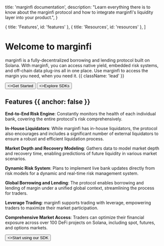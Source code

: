 
  title: 'marginfi documentation',
  description:
    "Learn everything there is to know about the marginfi protocol and how to integrate marginfi's liquidity layer into your product.",
}

  { title: 'Features', id: 'features' },
  { title: 'Resources', id: 'resources' },
]

<HeroPattern />

# Welcome to marginfi

marginfi is a fully-decentralized borrowing and lending protocol built on Solana. With marginfi, you can access native yield, embedded risk systems, and off-chain data plug-ins all in one place. Use marginfi to access the margin you need, when you need it. {{ className: 'lead' }}

<div className="not-prose mb-16 mt-6 flex gap-3">
  <Button href="/introduction" arrow="right">
    <>Get Started</>
  </Button>
  <Button href="/sdks" variant="outline">
    <>Explore SDKs</>
  </Button>
</div>

## Features {{ anchor: false }}

<b>End-to-End Risk Engine</b>: Constantly monitors the health of each individual bank, covering the entire protocol's risk comprehensively.

<b>In-House Liquidators</b>: While marginfi has in-house liquidators, the protocol also encourages and includes a significant number of external liquidators to ensure a robust and efficient liquidation process.

<b>Market Depth and Recovery Modeling</b>: Gathers data to model market depth and recovery time, enabling predictions of future liquidity in various market scenarios.

<b>Dynamic Risk System</b>: Plans to implement live bank updates directly from risk models for a dynamic and real-time risk management system.

<b>Global Borrowing and Lending</b>: The protocol enables borrowing and lending
of margin under a unified global context, streamlining the process for traders. 

<b>Leverage Trading</b>: marginfi supports trading with leverage, empowering
traders to maximize their market participation. 

<b>Comprehensive Market Access</b>: Traders can optimize their financial
exposure across over 100 DeFi projects on Solana, including spot, futures, and
options markets.

<div className="not-prose">
  <Button href="/sdks" variant="text" arrow="right">
    <>Start using our SDK</>
  </Button>
</div>

<Guides />

<Resources />
